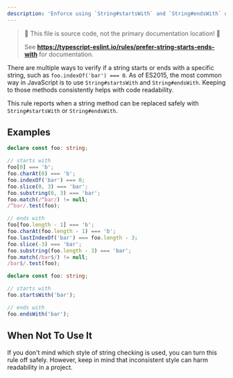 ```yaml
---
description: 'Enforce using `String#startsWith` and `String#endsWith` over other equivalent methods of checking substrings.'
---
```



> 🛑 This file is source code, not the primary documentation location! 🛑
>
> See **https://typescript-eslint.io/rules/prefer-string-starts-ends-with** for documentation.

There are multiple ways to verify if a string starts or ends with a specific string, such as `foo.indexOf('bar') === 0`.
As of ES2015, the most common way in JavaScript is to use `String#startsWith` and `String#endsWith`.
Keeping to those methods consistently helps with code readability.

This rule reports when a string method can be replaced safely with `String#startsWith` or `String#endsWith`.

## Examples

<Tabs>
<TabItem value="❌ Incorrect">

```ts
declare const foo: string;

// starts with
foo[0] === 'b';
foo.charAt(0) === 'b';
foo.indexOf('bar') === 0;
foo.slice(0, 3) === 'bar';
foo.substring(0, 3) === 'bar';
foo.match(/^bar/) != null;
/^bar/.test(foo);

// ends with
foo[foo.length - 1] === 'b';
foo.charAt(foo.length - 1) === 'b';
foo.lastIndexOf('bar') === foo.length - 3;
foo.slice(-3) === 'bar';
foo.substring(foo.length - 3) === 'bar';
foo.match(/bar$/) != null;
/bar$/.test(foo);
```

</TabItem>
<TabItem value="✅ Correct">

```ts
declare const foo: string;

// starts with
foo.startsWith('bar');

// ends with
foo.endsWith('bar');
```

</TabItem>
</Tabs>

## When Not To Use It

If you don't mind which style of string checking is used, you can turn this rule off safely.
However, keep in mind that inconsistent style can harm readability in a project.

